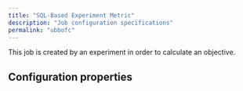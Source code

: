 ```yaml
---
title: "SQL-Based Experiment Metric"
description: "Job configuration specifications"
permalink: "ubbofc"
---
```


This job is created by an experiment in order to calculate an objective.

## Configuration properties


<SchemaParamFields schema={schema}/>